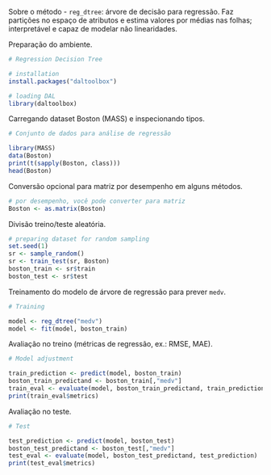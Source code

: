 Sobre o método
- `reg_dtree`: árvore de decisão para regressão. Faz partições no espaço de atributos e estima valores por médias nas folhas; interpretável e capaz de modelar não linearidades.

Preparação do ambiente.
```r
# Regression Decision Tree

# installation 
install.packages("daltoolbox")

# loading DAL
library(daltoolbox) 
```

Carregando dataset Boston (MASS) e inspecionando tipos.
```r
# Conjunto de dados para análise de regressão

library(MASS)
data(Boston)
print(t(sapply(Boston, class)))
head(Boston)
```

Conversão opcional para matriz por desempenho em alguns métodos.
```r
# por desempenho, você pode converter para matriz
Boston <- as.matrix(Boston)
```

Divisão treino/teste aleatória.
```r
# preparing dataset for random sampling
set.seed(1)
sr <- sample_random()
sr <- train_test(sr, Boston)
boston_train <- sr$train
boston_test <- sr$test
```

Treinamento do modelo de árvore de regressão para prever `medv`.
```r
# Training

model <- reg_dtree("medv")
model <- fit(model, boston_train)
```

Avaliação no treino (métricas de regressão, ex.: RMSE, MAE).
```r
# Model adjustment

train_prediction <- predict(model, boston_train)
boston_train_predictand <- boston_train[,"medv"]
train_eval <- evaluate(model, boston_train_predictand, train_prediction)
print(train_eval$metrics)
```

Avaliação no teste.
```r
# Test

test_prediction <- predict(model, boston_test)
boston_test_predictand <- boston_test[,"medv"]
test_eval <- evaluate(model, boston_test_predictand, test_prediction)
print(test_eval$metrics)
```
